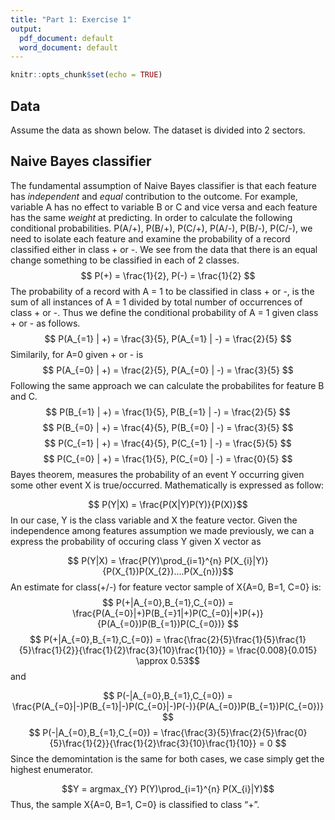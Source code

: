 ```yaml
---
title: "Part 1: Exercise 1"
output:
  pdf_document: default
  word_document: default
---
```


```r
knitr::opts_chunk$set(echo = TRUE)
```

## Data
Assume the data as shown below. The dataset is divided into 2 sectors.

\begin{center}
\begin{tabular}{c|c|c|c|c}
\hline
 Record & A & B & C & Class\\
\hline
1 & 0 & 0 & 0 & +\\
\hline
2 & 0 & 0 & 1 & -\\
\hline
3 & 0 & 1 & 1 & -\\
\hline
4 & 0 & 1 & 1 & -\\
\hline
5 & 0 & 0 & 1 & +\\
\hline
6 & 1 & 0 & 1 & +\\
\hline
7 & 1 & 0 & 1 & -\\
\hline
8 & 1 & 0 & 1 & -\\
\hline
9 & 1 & 1 & 1 & +\\
\hline
10 & 1 & 0 & 1 & +\\
\hline
\end{tabular}
\end{center}

## Naive Bayes classifier

The fundamental assumption of Naive Bayes classifier is that each feature has *independent* and *equal* contribution to the outcome. For example, variable A has no effect to variable B or C and vice versa and each feature has the same *weight* at predicting. 
In order to calculate the following conditional probabilities. P(A/+), P(B/+), P(C/+), P(A/-), P(B/-), P(C/-), we need to isolate each feature and examine the probability of a record classified either in class + or -. We see from the data that there is an equal change something to be classified in each of 2 classes.
\newline
$$ P(+) = \frac{1}{2}, P(-) = \frac{1}{2} $$ 
The probability of a record with A = 1 to be classified in class + or -, is the sum of all instances of A = 1 divided by total number of occurrences of class + or -. Thus we define the conditional probability of A = 1 given class + or - as follows.
\newline
$$ P(A_{=1} | +) = \frac{3}{5}, P(A_{=1} | -) = \frac{2}{5} $$
Similarily, for A=0 given + or - is
$$ P(A_{=0} | +) = \frac{2}{5}, P(A_{=0} | -) = \frac{3}{5} $$
Following the same approach we can calculate the probabilites for feature B and C.
$$ P(B_{=1} | +) = \frac{1}{5}, P(B_{=1} | -) = \frac{2}{5} $$ 
$$ P(B_{=0} | +) = \frac{4}{5}, P(B_{=0} | -) = \frac{3}{5} $$
$$ P(C_{=1} | +) = \frac{4}{5}, P(C_{=1} | -) = \frac{5}{5} $$
$$ P(C_{=0} | +) = \frac{1}{5}, P(C_{=0} | -) = \frac{0}{5} $$
Bayes theorem, measures the probability of an event Y occurring given some other event X is true/occurred. Mathematically is expressed as follow:

$$ P(Y|X) = \frac{P(X|Y)P(Y)}{P(X)}$$
In our case, Y is the class variable and X the feature vector. Given the independence among features assumption we made previously, we can a express the probability of occuring class Y given X vector as

$$ P(Y|X) = \frac{P(Y)\prod_{i=1}^{n} P(X_{i}|Y)}{P(X_{1})P(X_{2})....P(X_{n})}$$
An estimate for class(+/-) for feature vector sample of X{A=0, B=1, C=0} is:
$$ P(+|A_{=0},B_{=1},C_{=0}) = \frac{P(A_{=0}|+)P(B_{=}1|+)P(C_{=0}|+)P(+)}{P(A_{=0})P(B_{=1})P(C_{=0})} $$
$$ P(+|A_{=0},B_{=1},C_{=0}) = \frac{\frac{2}{5}\frac{1}{5}\frac{1}{5}\frac{1}{2}}{\frac{1}{2}\frac{3}{10}\frac{1}{10}} = \frac{0.008}{0.015} \approx 0.53$$
and

$$ P(-|A_{=0},B_{=1},C_{=0}) = \frac{P(A_{=0}|-)P(B_{=1}|-)P(C_{=0}|-)P(-)}{P(A_{=0})P(B_{=1})P(C_{=0})} $$
$$ P(-|A_{=0},B_{=1},C_{=0}) = \frac{\frac{3}{5}\frac{2}{5}\frac{0}{5}\frac{1}{2}}{\frac{1}{2}\frac{3}{10}\frac{1}{10}} = 0 $$
Since the demomintation is the same for both cases, we case simply get the highest enumerator. 

$$Y = argmax_{Y} P(Y)\prod_{i=1}^{n} P(X_{i}|Y)$$
Thus, the sample X{A=0, B=1, C=0} is classified to class "+".


